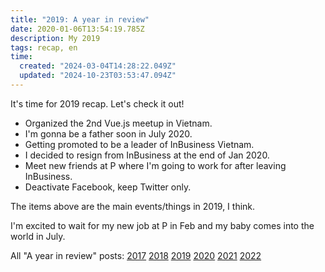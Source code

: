 ```yaml
---
title: "2019: A year in review"
date: 2020-01-06T13:54:19.785Z
description: My 2019
tags: recap, en
time:
  created: "2024-03-04T14:28:22.049Z"
  updated: "2024-10-23T03:53:47.094Z"
---
```


It's time for 2019 recap. Let's check it out!

- Organized the 2nd Vue.js meetup in Vietnam.
- I'm gonna be a father soon in July 2020.
- Getting promoted to be a leader of InBusiness Vietnam.
- I decided to resign from InBusiness at the end of Jan 2020.
- Meet new friends at P where I'm going to work for after leaving InBusiness.
- Deactivate Facebook, keep Twitter only.

The items above are the main events/things in 2019, I think.

I'm excited to wait for my new job at P in Feb and my baby comes into the world in July.

All "A year in review" posts: [2017](/notes/2017-year-in-review.html) [2018](/notes/2018-year-in-review.html) [2019](/notes/2019-year-in-review.html) [2020](/notes/2020-year-in-review.html) [2021](/notes/2021-year-in-review.html) [2022](/notes/2022-year-in-review.html) 
